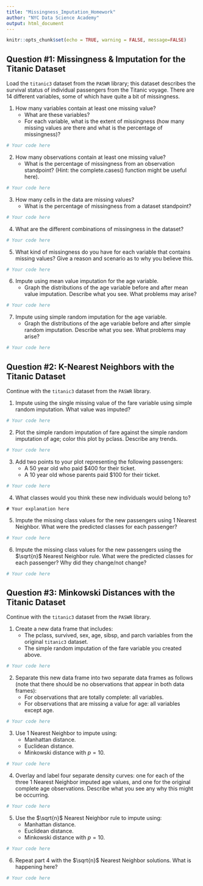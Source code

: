 ```yaml
---
title: "Missingness_Imputation_Homework"
author: "NYC Data Science Academy"
output: html_document
---
```


```r
knitr::opts_chunk$set(echo = TRUE, warning = FALSE, message=FALSE)
```

## Question #1: Missingness & Imputation for the Titanic Dataset
Load the `titanic3` dataset from the `PASWR` library; this dataset describes the survival status of individual passengers from the Titanic voyage. There are 14 different variables, some of which have quite a bit of missingness.

1. How many variables contain at least one missing value?
    + What are these variables?
    + For each variable, what is the extent of missingness (how many missing values are there and what is the percentage of missingness)?

```r
# Your code here

```


2. How many observations contain at least one missing value?
    + What is the percentage of missingness from an observation standpoint? (Hint: the complete.cases() function might be useful here).

```r
# Your code here

```


3. How many cells in the data are missing values?
    + What is the percentage of missingness from a dataset standpoint?

```r
# Your code here

```


4. What are the different combinations of missingness in the dataset?
```r
# Your code here

```


5. What kind of missingness do you have for each variable that contains missing values? Give a reason and scenario as to why you believe this.

```r
# Your code here

```

6. Impute using mean value imputation for the age variable.
    + Graph the distributions of the age variable before and after mean value imputation. Describe what you see. What problems may arise?
    
```r
# Your code here

```


7. Impute using simple random imputation for the age variable.
    + Graph the distributions of the age variable before and after simple random imputation. Describe what you see. What problems may arise?

```r
# Your code here

```


## Question #2: K-Nearest Neighbors with the Titanic Dataset
Continue with the `titanic3` dataset from the `PASWR` library.

1. Impute using the single missing value of the fare variable using simple random imputation. What value was imputed?

```r
# Your code here

```


2. Plot the simple random imputation of fare against the simple random imputation of age; color this plot by pclass. Describe any trends.

```r
# Your code here

```


3. Add two points to your plot representing the following passengers:
    + A 50 year old who paid $400 for their ticket.
    + A 10 year old whose parents paid $100 for their ticket.
    
```r
# Your code here

```


4. What classes would you think these new individuals would belong to?

```text
# Your explanation here

```


5. Impute the missing class values for the new passengers using 1 Nearest Neighbor. What were the predicted classes for each passenger?

```r
# Your code here

```


6. Impute the missing class values for the new passengers using the $\sqrt{n}$ Nearest Neighbor rule. What were the predicted classes for each passenger? Why did they change/not change?

```r
# Your code here

```

## Question #3: Minkowski Distances with the Titanic Dataset
Continue with the `titanic3` dataset from the `PASWR` library.

1. Create a new data frame that includes:
    + The pclass, survived, sex, age, sibsp, and parch variables from the original `titanic3` dataset.
    + The simple random imputation of the fare variable you created above.

```r
# Your code here

```


2. Separate this new data frame into two separate data frames as follows (note that there should be no observations that appear in both data frames):
    + For observations that are totally complete: all variables.
    + For observations that are missing a value for age: all variables except age.

```r
# Your code here

```


3. Use 1 Nearest Neighbor to impute using:
    + Manhattan distance.
    + Euclidean distance.
    + Minkowski distance with $p = 10$.

```r
# Your code here

```


4. Overlay and label four separate density curves: one for each of the three 1 Nearest Neighbor imputed age values, and one for the original complete age observations. Describe what you see any why this might be occurring.

```r
# Your code here

```


5. Use the $\sqrt{n}$ Nearest Neighbor rule to impute using:
    + Manhattan distance.
    + Euclidean distance.
    + Minkowski distance with $p = 10$.

```r
# Your code here

```


6. Repeat part 4 with the $\sqrt{n}$ Nearest Neighbor solutions. What is happening here?

```r
# Your code here

```




